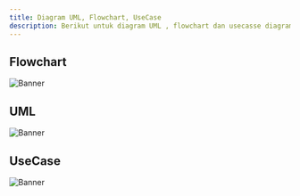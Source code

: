 ```yaml
---
title: Diagram UML, Flowchart, UseCase
description: Berikut untuk diagram UML , flowchart dan usecasse diagramnya.
---
```


## Flowchart
![Banner](/images/flowchart.png)

## UML
![Banner](/images/uml.png)

## UseCase
![Banner](/images/usecase.png)